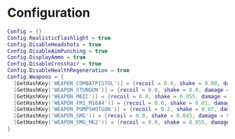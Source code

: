 # Configuration

```lua filename="config.lua"
Config = {}
Config.RealisticFlashlight = true
Config.DisableHeadshots = true
Config.DisableAimPunching = true
Config.DisplayAmmo = true
Config.DisableCrosshair = true
Config.DisableHealthRegeneration = true
Config.Weapons = {
  [GetHashKey('WEAPON_COMBATPISTOL')] = {recoil = 0.0, shake = 0.08, damage = 0.45},
  [GetHashKey('WEAPON_STUNGUN')] = {recoil = 0.0, shake = 0.0, damage = 0.0},
  [GetHashKey('WEAPON_M6IC')] = {recoil = 0.0, shake = 0.055, damage = 0.65},
  [GetHashKey('WEAPON_FM1_M16A4')] = {recoil = 0.0, shake = 0.01, damage = 0.6},
  [GetHashKey('WEAPON_PUMPSHOTGUN')] = {recoil = 0.2, shake = 0.07, damage = 1.0},
  [GetHashKey('WEAPON_SMG')] = {recoil = 0.0, shake = 0.045, damage = 0.6},
  [GetHashKey('WEAPON_SMG_MK2')] = {recoil = 0.0, shake = 0.055, damage = 0.6},
}
```
